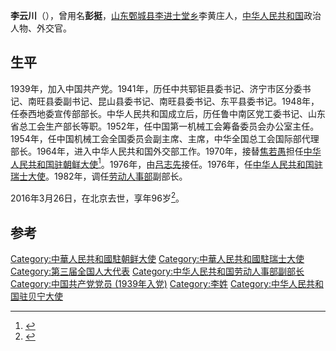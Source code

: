 {{Infobox_officeholder
|name = 李云川
|image name =
|width = 180px
|now = [[中华人民共和国劳动人事部|中华人民共和国劳动人事部]]副部长
|period = 
|Sex = 男
|different name =
|party = {{中国共产党|22px}}
|Native place = [[山东|山东]][[鄄城县|鄄城县]]
|date of birth = 1919年10月
|place of birth = [[山东|山东]][[鄄城县|鄄城县]]
|date of death = 2016年3月26日
|place of death = 北京
|spouse = 
|relatives = 
|educate = 
|past = 
|work =
}}
'''李云川'''（{{bd|1919年|10月|2016年|3月26日|catIdx=}}），曾用名'''彭挺'''，[[山东|山东]][[鄄城县|鄄城县]][[李进士堂乡|李进士堂乡]]李黄庄人，[[中华人民共和国|中华人民共和国]]政治人物、外交官。

== 生平 ==
1939年，加入中国共产党。1941年，历任中共郓钜县委书记、济宁市区分委书记、南旺县委副书记、昆山县委书记、南旺县委书记、东平县委书记。1948年，任泰西地委宣传部部长。中华人民共和国成立后，历任鲁中南区党工委书记、山东省总工会生产部长等职。1952年，任中国第一机械工会筹备委员会办公室主任。1954年，任中国机械工会全国委员会副主席、主席，中华全国总工会国际部代理部长。1964年，进入中华人民共和国外交部工作。1970年，接替[[焦若愚|焦若愚]]担任[[中国驻朝鲜大使列表|中华人民共和国驻朝鲜大使]]<ref>{{cite web|author=中华人民共和国外交部|title=中国驻朝鲜民主主义人民共和国历任大使|url=http://www.mfa.gov.cn/chn/pds/ziliao/wjrw/2167/2168/t9131.htm|publisher=中华人民共和国外交部|accessdate=2012-03-03}}</ref>。1976年，由[[吕志先|吕志先]]接任。1976年，任[[中国驻瑞士大使列表|中华人民共和国驻瑞士大使]]。1982年，调任[[劳动人事部|劳动人事部]]副部长。

2016年3月26日，在北京去世，享年96岁<ref>{{cite news|title=李云川同志逝世|url=http://cpc.people.com.cn/n1/2016/0412/c87393-28269873.html|accessdate=2016-04-16|agency=人民网|archive-date=2019-08-27|archive-url=https://web.archive.org/web/20190827152102/http://cpc.people.com.cn/n1/2016/0412/c87393-28269873.html|dead-url=no}}</ref>。

== 参考 ==
{{reflist}}
{{start box}}
{{s-dip}}
{{succession box|首任|[[谷小波|谷小波]]|[[中國駐貝寧大使列表|中華人民共和國駐貝寧大使]]|1965年6月－1966年1月}}
{{succession box|[[焦若愚|焦若愚]]|[[吕志先|吕志先]]|[[中国驻朝鲜大使列表|中华人民共和国驻朝鲜大使]]|1970年3月-1976年6月}}
{{succession box|[[陈志方|陈志方]]|[[田进|田进]]|[[中国驻瑞士大使列表|中华人民共和国驻瑞士大使]]|1976年8月-1982年7月}}
{{end box}}
[[Category:中華人民共和國駐朝鲜大使|Category:中華人民共和國駐朝鲜大使]]
[[Category:中華人民共和國駐瑞士大使|Category:中華人民共和國駐瑞士大使]]
[[Category:第三届全国人大代表|Category:第三届全国人大代表]]
[[Category:中华人民共和国劳动人事部副部长|Category:中华人民共和国劳动人事部副部长]]
[[Category:中国共产党党员_(1939年入党)|Category:中国共产党党员 (1939年入党)]]
[[Category:李姓|Category:李姓]]
[[Category:中华人民共和国驻贝宁大使|Category:中华人民共和国驻贝宁大使]]